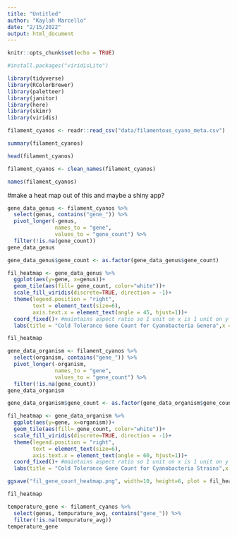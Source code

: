 ```yaml
---
title: "Untitled"
author: "Kaylah Marcello"
date: "2/15/2022"
output: html_document
---
```


```r
knitr::opts_chunk$set(echo = TRUE)
```

```r
#install.packages("viridisLite")
```


```r
library(tidyverse)
library(RColorBrewer)
library(paletteer)
library(janitor)
library(here)
library(skimr)
library(viridis)
```

```r
filament_cyanos <- readr::read_csv("data/filamentous_cyano_meta.csv")
```

```r
summary(filament_cyanos)
```

```r
head(filament_cyanos)
```

```r
filament_cyanos <- clean_names(filament_cyanos)
```

```r
names(filament_cyanos)
```

#make a heat map out of this and maybe a shiny app?
```r
gene_data_genus <- filament_cyanos %>% 
  select(genus, contains("gene_")) %>% 
  pivot_longer(-genus,
               names_to = "gene",
               values_to = "gene_count") %>% 
  filter(!is.na(gene_count))
gene_data_genus
```

```r
gene_data_genus$gene_count <- as.factor(gene_data_genus$gene_count)
```

```r
fil_heatmap <- gene_data_genus %>%
  ggplot(aes(y=gene, x=genus))+
  geom_tile(aes(fill= gene_count, color="white"))+
  scale_fill_viridis(discrete=TRUE, direction = -1)+
  theme(legend.position = "right",
        text = element_text(size=6),
        axis.text.x = element_text(angle = 45, hjust=1))+
  coord_fixed()+ #maintains aspect ratio so 1 unit on x is 1 unit on y
  labs(title = "Cold Tolerance Gene Count for Cyanobacteria Genera",x = "Genome", y = "Gene")

fil_heatmap 
```

```r
gene_data_organism <- filament_cyanos %>% 
  select(organism, contains("gene_")) %>% 
  pivot_longer(-organism,
               names_to = "gene",
               values_to = "gene_count") %>% 
  filter(!is.na(gene_count))
gene_data_organism
```

```r
gene_data_organism$gene_count <- as.factor(gene_data_organism$gene_count)
```


```r
fil_heatmap <- gene_data_organism %>%
  ggplot(aes(y=gene, x=organism))+
  geom_tile(aes(fill= gene_count, color="white"))+
  scale_fill_viridis(discrete=TRUE, direction = -1)+
  theme(legend.position = "right",
        text = element_text(size=6),
        axis.text.x = element_text(angle = 60, hjust=1))+
  coord_fixed()+ #maintains aspect ratio so 1 unit on x is 1 unit on y
  labs(title = "Cold Tolerance Gene Count for Cyanobacteria Strains",x = "Genome", y = "Gene")

ggsave("fil_gene_count_heatmap.png", width=10, height=6, plot = fil_heatmap, dpi = 200)

fil_heatmap 
```

```r
temperature_gene <- filament_cyanos %>% 
  select(genus, tempurature_avg, contains("gene_")) %>% 
  filter(!is.na(tempurature_avg))
temperature_gene
```




